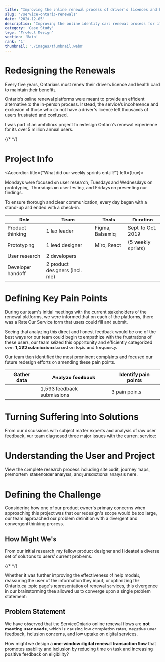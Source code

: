 ```yaml
---
title: "Improving the online renewal process of driver's licences and health cards."
slug: '/service-ontario-renewals'
date: '2020-12-05'
description: 'Improving the online identity card renewal process for its over 5 million annual users.'
category: 'Case Study'
tags: 'Product Design'
section: 'Main'
rank: '1'
thumbnail: './images/thumbnail.webm'
---
```



# Redesigning the Renewals

Every five years, Ontarians must renew their driver’s licence and health card to maintain their benefits.

Ontario’s online renewal platforms were meant to provide an efficient alternative to the in-person process. Instead, the service’s incoherence and exclusion of those who do not have a driver's licence left thousands of users frustrated and confused.<br/>

I was part of an ambitious project to redesign Ontario’s renewal experience for its over 5 million annual users.­­­

<FullBleed>
  {/* <FigmaPreview
    title = {"Our final Figma prototype for this project"}
    src={
      'https://www.figma.com/embed?embed_host=share&url=https%3A%2F%2Fwww.figma.com%2Fproto%2FOB0XRkMx21yFoSbMihnGZV%2FSO-Renewals%3Fnode-id%3D718%253A29111%26viewport%3D633%252C806%252C0.06604449450969696%26scaling%3Dscale-down'
    }
  /> */}
</FullBleed>

# Project Info

<Note>

<Accordion title={"What did our weekly sprints entail?"} left={true}>

Mondays were focused on user research, Tuesdays and Wednesdays on prototyping, Thursdays on user testing, and Fridays on presenting our findings.

To ensure thorough and clear communication, every day began with a stand-up and ended with a check-in.

</Accordion>

</Note>

| Role              | Team                           | Tools           | Duration           |
| ----------------- | ------------------------------ | --------------- | ------------------ |
| Product thinking  | 1 lab leader                   | Figma, Balsamiq | Sept. to Oct. 2019 |
| Prototyping       | 1 lead designer                | Miro, React     | (5 weekly sprints)
| User research     | 2 developers                   |                 |
| Developer handoff | 2 product designers (incl. me) |                 |

# Defining Key Pain Points

During our team's initial meetings with the current stakeholders of the renewal platforms, we were informed that on each of the platforms, there was a Rate Our Service form that users could fill and submit.

Seeing that analyzing this direct and honest feedback would be one of the best ways for our team could begin to empathize with the frustrations of these users, our team seized this opportunity and efficiently categorized over **1,593 submissions** based on topic and frequency.

Our team then identified the most prominent complaints and focused our future redesign efforts on amending these pain points.

| Gather data | Analyze feedback           | Identify pain points |
| ----------- | -------------------------- | -------------------- |
|             | 1,593 feedback submissions | 3 pain points        |

# Turning Suffering Into Solutions

From our discussions with subject matter experts and analysis of raw user feedback, our team diagnosed three major issues with the current service:

<FullBleed>
  <PainPoints
    data={[
      {
        image: 'test.png',
        title: 'Difficult to find the appropriate service',
        quotes: [
          "The system only works if you are renewing both [of your cards] at the same time. This means I have to go to a ServiceOntario centre for my health card just because I do not drive. **I'm very disappointed.**",
          "If you did not click the correct link at first, it was **very difficult** to find the option to renew just your driver's licence and not your health card.",
        ],
        result:
          'Combine the standalone and integrated services into a universal renewal service',
      },
      {
        image: 'test.png',
        title: 'Can’t understand why they cannot complete the process',
        quotes: [
          "After I entered my driver's licence information, I was told I was ineligible **without indication of the reason.** If I am considered ineligible to renew online, please **tell me why.**",
          "My renewal was denied and I was **not given any reason** besides 'you're not eligible'. I think the government owes **more explanation** when it denies a service to a citizen.",
        ],
        result:
          'Explain the reason of all errors and clearly outline next steps',
      },
      {
        image: 'test.png',
        title: 'Redundant and convoluted text and questions',
        quotes: [
          'Had to enter **my name thrice and address at twice** after I had already selected that there have been no changes. **Very annoying!**',
          "**It wasn't clear** on the site when I need to get a new photo in-person. A line of added text on this topic in the instructions would be useful.",
        ],
        result:
          'Reduce the repetitive input of information and simplify language',
      },
    ]}
  />
</FullBleed>

# Understanding the User and Project

View the complete research process including site audit, journey maps, premortem, stakeholder analysis, and jurisdictional analysis here.

# Defining the Challenge

Considering how one of our product owner's primary concerns when approaching this project was that our redesign's scope would be too large, our team approached our problem definition with a divergent and convergent thinking process.

## How Might We's

From our initial research, my fellow product designer and I ideated a diverse set of solutions to users' current problems.

<FullBleed>
{/* <MiroEmbed title={"Miro board showing our ideation of a diverse set of solutions to users' current problems."} board_src={"https://miro.com/app/board/o9J_kuecCiE=/"}/> */}
</FullBleed>

Whether it was further improving the effectiveness of help modals, reassuring the user of the information they input, or optimizing the Ontario.ca topic page's representation of renewal services, this divergence in our brainstorming then allowed us to converge upon a single problem statement:

<FullBleed>
  <HighlightedSection>

  ## Problem Statement

  We have observed that the ServiceOntario online renewal flows are **not meeting user needs**, which is causing low completion rates, negative user feedback, inclusion concerns, and low uptake on digital services.

  How might we design a **one-window digital renewal transaction flow** that promotes usability and inclusion by reducing time on task and increasing positive feedback on eligibility?

  </HighlightedSection>
</FullBleed>